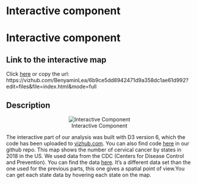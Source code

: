 # Interactive component


# Interactive component

## Link to the interactive map
Click [here](https://vizhub.com/BenyaminLea/6b9ce5dd8942471d9a358dc1ae61d992?edit=files&file=index.html&mode=full) or copy the url: https://vizhub.com/BenyaminLea/6b9ce5dd8942471d9a358dc1ae61d992?edit=files&file=index.html&mode=full

## Description
<center>
![Interactive Component](resources/screen_shot_interactive_component.png)
</center>

The interactive part of our analysis was built with D3 version 6, which the code has been uploaded to [vizhub.com](vizhub.com). You can also find code [here](https://github.com/BenyaminLea/CervicalCancer/blob/main/interactive_component_d3_v6.html) in our github repo. 
This map shows the number of cervical cancer by states in 2018 in the US. 
We used data from the CDC (Centers for Disease Control and Prevention). You can find the data [here](https://github.com/BenyaminLea/CervicalCancer/blob/main/resources/USCSOverviewMap.csv). It's a different data set than the one used for the previous parts, this one gives a spatial point of view.You can get each state data by hovering each state on the map.

